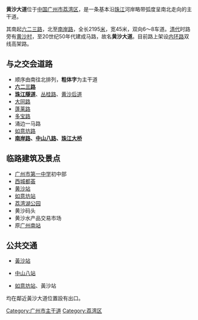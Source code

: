 '''黄沙大道'''位于[[中国|中国]][[广州市|广州市]][[荔湾区|荔湾区]]，是一条基本沿[[珠江|珠江]]河岸略带弧度呈南北走向的主干道。

其南起[[六二三路|六二三路]]，北至[[南岸路|南岸路]]，全长2195[[米_(單位)|米]]，宽45米，双向6～8车道。[[清代|清代]]时路旁有[[黄沙村|黄沙村]]，至20世纪50年代建成马路，故名'''黄沙大道'''。目前路上架设[[广州内环路|内环路]]双线高架路。

== 与之交会道路 ==
*顺序由南往北排列，'''粗体字'''为主干道
*'''[[六二三路|六二三路]]'''
*'''[[珠江隧道|珠江隧道]]'''、[[丛桂路|丛桂路]]、[[黄沙后道|黄沙后道]]
*[[大同路_(廣州)|大同路]]
*[[蓬萊路_(廣州)|蓬莱路]]
*[[多宝路|多宝路]]
*涌边一马路
*[[如意坊路|如意坊路]]
*'''[[南岸路|南岸路]]、[[中山路_(广州)|中山八路]]、[[珠江大桥|珠江大桥]]'''

== 临路建筑及景点 ==
*[[广州市第一中学|广州市第一中学]]初中部
*[[西城都荟|西城都荟]]
*[[黄沙站|黄沙站]]
*[[如意坊站|如意坊站]]
*[[荔湾湖公园|荔湾湖公园]]
*黄沙码头
*黄沙水产品交易市场
*原[[广州南站_(货运)|广州南站]]
==公共交通==
*{{廣州地鐵路線鏈接|1|SL}}[[黃沙站|黃沙站]]
*{{廣州地鐵路線鏈接|5|SL}}[[中山八站|中山八站]]
*{{廣州地鐵路線鏈接|6|SL}}[[如意坊站|如意坊站]]、黃沙站
均在鄰近黃沙大道位置設有出口。
{{广州主要道路}}
[[Category:广州市主干道|Category:广州市主干道]]
[[Category:荔湾区|Category:荔湾区]]